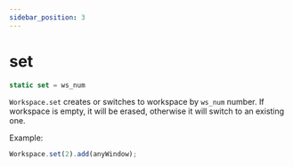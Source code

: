 ```yaml
---
sidebar_position: 3
---
```

# set

```js
static set = ws_num
```

`Workspace.set` creates or switches to workspace by `ws_num` number. If workspace is empty, it will be erased, otherwise it will switch to an existing one.

Example:
```js
Workspace.set(2).add(anyWindow);
```
